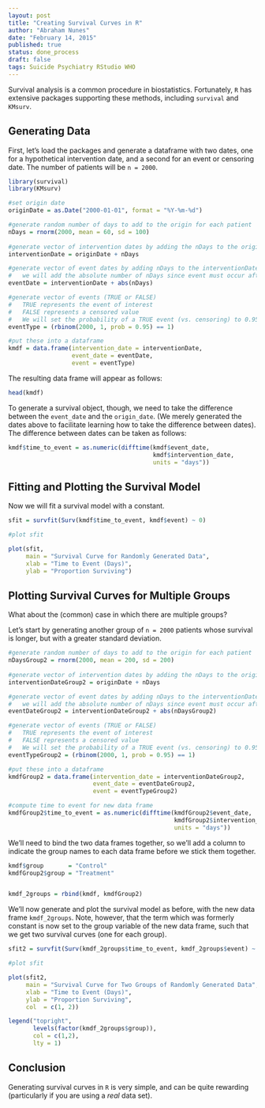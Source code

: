 ```yaml
---
layout: post
title: "Creating Survival Curves in R"
author: "Abraham Nunes"
date: "February 14, 2015"
published: true
status: done_process
draft: false
tags: Suicide Psychiatry RStudio WHO
---
```


Survival analysis is a common procedure in biostatistics. Fortunately, `R` has extensive packages supporting these methods, including `survival` and `KMsurv`.

## Generating Data

First, let's load the packages and generate a dataframe with two dates, one for a hypothetical intervention date, and a second for an event or censoring date. The number of patients will be `n = 2000`.

``` r
library(survival)
library(KMsurv)

#set origin date
originDate = as.Date("2000-01-01", format = "%Y-%m-%d")

#generate random number of days to add to the origin for each patient
nDays = rnorm(2000, mean = 60, sd = 100)
 
#generate vector of intervention dates by adding the nDays to the origin
interventionDate = originDate + nDays

#generate vector of event dates by adding nDays to the interventionDate
#   we will add the absolute number of nDays since event must occur after intervention
eventDate = interventionDate + abs(nDays)

#generate vector of events (TRUE or FALSE)
#   TRUE represents the event of interest
#   FALSE represents a censored value
#   We will set the probability of a TRUE event (vs. censoring) to 0.95
eventType = (rbinom(2000, 1, prob = 0.95) == 1)

#put these into a dataframe
kmdf = data.frame(intervention_date = interventionDate, 
                  event_date = eventDate, 
                  event = eventType)

```

The resulting data frame will appear as follows:

``` r
head(kmdf)
```

To generate a survival object, though, we need to take the difference between the `event_date` and the `origin_date`. (We merely generated the dates above to facilitate learning how to take the difference between dates). The difference between dates can be taken as follows:

```r

kmdf$time_to_event = as.numeric(difftime(kmdf$event_date, 
                                         kmdf$intervention_date, 
                                         units = "days"))

```

## Fitting and Plotting the Survival Model

Now we will fit a survival model with a constant.

``` r

sfit = survfit(Surv(kmdf$time_to_event, kmdf$event) ~ 0)

#plot sfit

plot(sfit, 
     main = "Survival Curve for Randomly Generated Data", 
     xlab = "Time to Event (Days)", 
     ylab = "Proportion Surviving")

```

## Plotting Survival Curves for Multiple Groups

What about the (common) case in which there are multiple groups?

Let's start by generating another group of `n = 2000` patients whose survival is longer, but with a greater standard deviation. 


``` r

#generate random number of days to add to the origin for each patient
nDaysGroup2 = rnorm(2000, mean = 200, sd = 200)
 
#generate vector of intervention dates by adding the nDays to the origin
interventionDateGroup2 = originDate + nDays

#generate vector of event dates by adding nDays to the interventionDate
#   we will add the absolute number of nDays since event must occur after intervention
eventDateGroup2 = interventionDateGroup2 + abs(nDaysGroup2)

#generate vector of events (TRUE or FALSE)
#   TRUE represents the event of interest
#   FALSE represents a censored value
#   We will set the probability of a TRUE event (vs. censoring) to 0.95
eventTypeGroup2 = (rbinom(2000, 1, prob = 0.95) == 1)

#put these into a dataframe
kmdfGroup2 = data.frame(intervention_date = interventionDateGroup2, 
                        event_date = eventDateGroup2, 
                        event = eventTypeGroup2)

#compute time to event for new data frame
kmdfGroup2$time_to_event = as.numeric(difftime(kmdfGroup2$event_date, 
                                               kmdfGroup2$intervention_date, 
                                               units = "days"))

```

We'll need to bind the two data frames together, so we'll add a column to indicate the group names to each data frame before we stick them together.

``` r

kmdf$group       = "Control"
kmdfGroup2$group = "Treatment"


kmdf_2groups = rbind(kmdf, kmdfGroup2)

```

We'll now generate and plot the survival model as before, with the new data frame `kmdf_2groups`. Note, however, that the term which was formerly constant is now set to the group variable of the new data frame, such that we get two survival curves (one for each group).

``` r

sfit2 = survfit(Surv(kmdf_2groups$time_to_event, kmdf_2groups$event) ~ kmdf_2groups$group)

#plot sfit

plot(sfit2, 
     main = "Survival Curve for Two Groups of Randomly Generated Data", 
     xlab = "Time to Event (Days)", 
     ylab = "Proportion Surviving", 
     col  = c(1, 2))

legend("topright", 
       levels(factor(kmdf_2groups$group)), 
       col = c(1,2), 
       lty = 1)

```

## Conclusion

Generating survival curves in `R` is very simple, and can be quite rewarding (particularly if you are using a *real* data set).